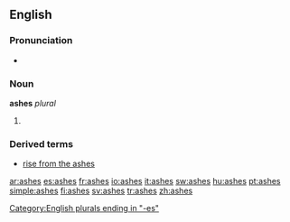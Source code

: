 {{also|Ashes}}
==English==

===Pronunciation===
* {{audio|en-us-ashes.ogg|Audio (US)}}

===Noun===
'''ashes'''  ''plural''

# {{plural of|[[ash]]}}

===Derived terms===
* [[rise from the ashes]]

[[Category:English plurals ending in "-es"]]

[[ar:ashes]]
[[es:ashes]]
[[fr:ashes]]
[[io:ashes]]
[[it:ashes]]
[[sw:ashes]]
[[hu:ashes]]
[[pt:ashes]]
[[simple:ashes]]
[[fi:ashes]]
[[sv:ashes]]
[[tr:ashes]]
[[zh:ashes]]
